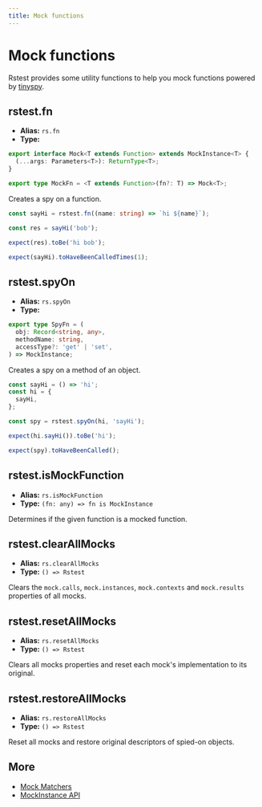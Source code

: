 ```yaml
---
title: Mock functions
---
```


# Mock functions

Rstest provides some utility functions to help you mock functions powered by [tinyspy](https://github.com/tinylibs/tinyspy).

## rstest.fn

- **Alias:** `rs.fn`
- **Type:**

```ts
export interface Mock<T extends Function> extends MockInstance<T> {
  (...args: Parameters<T>): ReturnType<T>;
}

export type MockFn = <T extends Function>(fn?: T) => Mock<T>;
```

Creates a spy on a function.

```ts
const sayHi = rstest.fn((name: string) => `hi ${name}`);

const res = sayHi('bob');

expect(res).toBe('hi bob');

expect(sayHi).toHaveBeenCalledTimes(1);
```

## rstest.spyOn

- **Alias:** `rs.spyOn`
- **Type:**

```ts
export type SpyFn = (
  obj: Record<string, any>,
  methodName: string,
  accessType?: 'get' | 'set',
) => MockInstance;
```

Creates a spy on a method of an object.

```ts
const sayHi = () => 'hi';
const hi = {
  sayHi,
};

const spy = rstest.spyOn(hi, 'sayHi');

expect(hi.sayHi()).toBe('hi');

expect(spy).toHaveBeenCalled();
```

## rstest.isMockFunction

- **Alias:** `rs.isMockFunction`
- **Type:** `(fn: any) => fn is MockInstance`

Determines if the given function is a mocked function.

## rstest.clearAllMocks

- **Alias:** `rs.clearAllMocks`
- **Type:** `() => Rstest`

Clears the `mock.calls`, `mock.instances`, `mock.contexts` and `mock.results` properties of all mocks.

## rstest.resetAllMocks

- **Alias:** `rs.resetAllMocks`
- **Type:** `() => Rstest`

Clears all mocks properties and reset each mock's implementation to its original.

## rstest.restoreAllMocks

- **Alias:** `rs.restoreAllMocks`
- **Type:** `() => Rstest`

Reset all mocks and restore original descriptors of spied-on objects.

## More

- [Mock Matchers](../test-api/expect#mock-matchers)
- [MockInstance API](./mockInstance)
